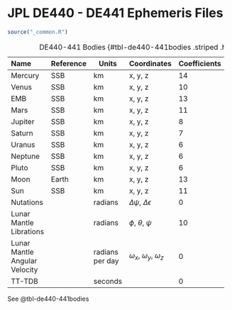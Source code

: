 # JPL DE440 - DE441 Ephemeris Files

```r
source("_common.R")
```



+-------------------------------+-----------+-----------------+------------------------------------+--------------+--------------+
| Name                          | Reference | Units           | Coordinates                        | Coefficients | Subintervals |
+:==============================+===========+=================+====================================+==============+==============+
| Mercury                       | SSB       | km              | x, y, z                            | 14           | 4            |
+-------------------------------+-----------+-----------------+------------------------------------+--------------+--------------+
| Venus                         | SSB       | km              | x, y, z                            | 10           | 2            |
+-------------------------------+-----------+-----------------+------------------------------------+--------------+--------------+
| EMB                           | SSB       | km              | x, y, z                            | 13           | 2            |
+-------------------------------+-----------+-----------------+------------------------------------+--------------+--------------+
| Mars                          | SSB       | km              | x, y, z                            | 11           | 1            |
+-------------------------------+-----------+-----------------+------------------------------------+--------------+--------------+
| Jupiter                       | SSB       | km              | x, y, z                            | 8            | 1            |
+-------------------------------+-----------+-----------------+------------------------------------+--------------+--------------+
| Saturn                        | SSB       | km              | x, y, z                            | 7            | 1            |
+-------------------------------+-----------+-----------------+------------------------------------+--------------+--------------+
| Uranus                        | SSB       | km              | x, y, z                            | 6            | 1            |
+-------------------------------+-----------+-----------------+------------------------------------+--------------+--------------+
| Neptune                       | SSB       | km              | x, y, z                            | 6            | 1            |
+-------------------------------+-----------+-----------------+------------------------------------+--------------+--------------+
| Pluto                         | SSB       | km              | x, y, z                            | 6            | 1            |
+-------------------------------+-----------+-----------------+------------------------------------+--------------+--------------+
| Moon                          | Earth     | km              | x, y, z                            | 13           | 8            |
+-------------------------------+-----------+-----------------+------------------------------------+--------------+--------------+
| Sun                           | SSB       | km              | x, y, z                            | 11           | 2            |
+-------------------------------+-----------+-----------------+------------------------------------+--------------+--------------+
| Nutations                     |           | radians         | $\Delta$$\psi$, $\Delta$$\epsilon$ | 0            | 0            |
+-------------------------------+-----------+-----------------+------------------------------------+--------------+--------------+
| Lunar Mantle Librations       |           | radians         | $\phi$, $\theta$, $\psi$           | 10           | 4            |
+-------------------------------+-----------+-----------------+------------------------------------+--------------+--------------+
| Lunar Mantle Angular Velocity |           | radians per day | $\omega_x$, $\omega_y$, $\omega_z$ | 0            | 0            |
+-------------------------------+-----------+-----------------+------------------------------------+--------------+--------------+
| TT-TDB                        |           | seconds         |                                    | 0            | 0            |
+-------------------------------+-----------+-----------------+------------------------------------+--------------+--------------+

: DE440-441 Bodies {#tbl-de440-441bodies .striped .hover}

See @tbl-de440-441bodies
